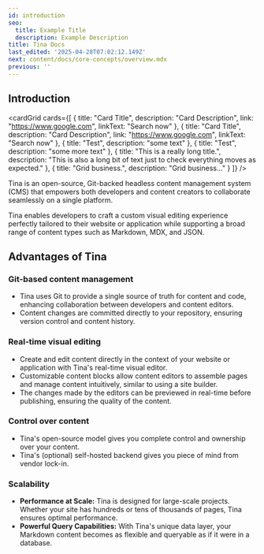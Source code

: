 ```yaml
---
id: introduction
seo:
  title: Example Title
  description: Example Description
title: Tina Docs
last_edited: '2025-04-28T07:02:12.149Z'
next: content/docs/core-concepts/overview.mdx
previous: ''
---
```


## Introduction

<cardGrid
  cards={[
    {
      title: "Card Title",
      description: "Card Description",
      link: "https://www.google.com",
      linkText: "Search now"
    },
    {
      title: "Card Title",
      description: "Card Description",
      link: "https://www.google.com",
      linkText: "Search now"
    },
    { title: "Test", description: "some text" },
    { title: "Test", description: "some more text" },
    {
      title: "This is a really long title.",
      description:
        "This is also a long bit of text just to check everything moves as expected."
    },
    { title: "Grid business.", description: "Grid business..." }
  ]}
/>

Tina is an open-source, Git-backed headless content management system (CMS) that empowers both developers and content creators to collaborate seamlessly on a single platform.

Tina enables developers to craft a custom visual editing experience perfectly tailored to their website or application while supporting a broad range of content types such as Markdown, MDX, and JSON.

<youtube embedSrc="https://www.youtube.com/embed/zRkeKSZjlyw" />

## Advantages of Tina

### Git-based content management

* Tina uses Git to provide a single source of truth for content and code, enhancing collaboration between developers and content editors.
* Content changes are committed directly to your repository, ensuring version control and content history.

### Real-time visual editing

* Create and edit content directly in the context of your website or application with Tina's real-time visual editor.
* Customizable content blocks allow content editors to assemble pages and manage content intuitively, similar to using a site builder.
* The changes made by the editors can be previewed in real-time before publishing, ensuring the quality of the content.

### Control over content

* Tina's open-source model gives you complete control and ownership over your content.
* Tina's (optional) self-hosted backend gives you piece of mind from vendor lock-in.

### Scalability

* **Performance at Scale:** Tina is designed for large-scale projects. Whether your site has hundreds or tens of thousands of pages, Tina ensures optimal performance.
* **Powerful Query Capabilities:** With Tina's unique data layer, your Markdown content becomes as flexible and queryable as if it were in a database.
